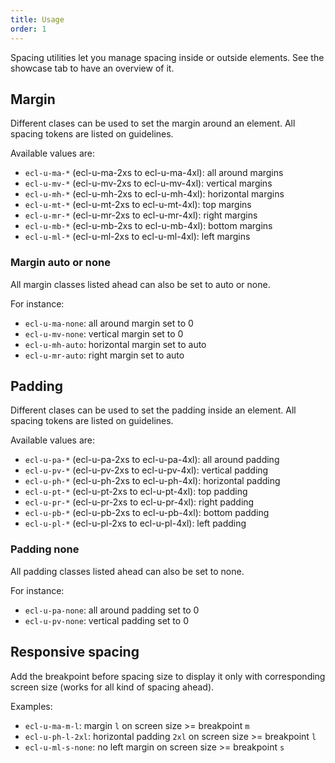 ```yaml
---
title: Usage
order: 1
---
```



<Paragraph size="lead">
  Spacing utilities let you manage spacing inside or outside elements. See the
  showcase tab to have an overview of it.
</Paragraph>

## Margin

Different clases can be used to set the margin around an element. All spacing tokens are listed on <Link to="/ec/guidelines/spacing/">guidelines</Link>.

Available values are:

- `ecl-u-ma-*` (ecl-u-ma-2xs to ecl-u-ma-4xl): all around margins
- `ecl-u-mv-*` (ecl-u-mv-2xs to ecl-u-mv-4xl): vertical margins
- `ecl-u-mh-*` (ecl-u-mh-2xs to ecl-u-mh-4xl): horizontal margins
- `ecl-u-mt-*` (ecl-u-mt-2xs to ecl-u-mt-4xl): top margins
- `ecl-u-mr-*` (ecl-u-mr-2xs to ecl-u-mr-4xl): right margins
- `ecl-u-mb-*` (ecl-u-mb-2xs to ecl-u-mb-4xl): bottom margins
- `ecl-u-ml-*` (ecl-u-ml-2xs to ecl-u-ml-4xl): left margins

### Margin auto or none

All margin classes listed ahead can also be set to auto or none.

For instance:

- `ecl-u-ma-none`: all around margin set to 0
- `ecl-u-mv-none`: vertical margin set to 0
- `ecl-u-mh-auto`: horizontal margin set to auto
- `ecl-u-mr-auto`: right margin set to auto

## Padding

Different clases can be used to set the padding inside an element. All spacing tokens are listed on <Link to="/ec/guidelines/spacing/">guidelines</Link>.

Available values are:

- `ecl-u-pa-*` (ecl-u-pa-2xs to ecl-u-pa-4xl): all around padding
- `ecl-u-pv-*` (ecl-u-pv-2xs to ecl-u-pv-4xl): vertical padding
- `ecl-u-ph-*` (ecl-u-ph-2xs to ecl-u-ph-4xl): horizontal padding
- `ecl-u-pt-*` (ecl-u-pt-2xs to ecl-u-pt-4xl): top padding
- `ecl-u-pr-*` (ecl-u-pr-2xs to ecl-u-pr-4xl): right padding
- `ecl-u-pb-*` (ecl-u-pb-2xs to ecl-u-pb-4xl): bottom padding
- `ecl-u-pl-*` (ecl-u-pl-2xs to ecl-u-pl-4xl): left padding

### Padding none

All padding classes listed ahead can also be set to none.

For instance:

- `ecl-u-pa-none`: all around padding set to 0
- `ecl-u-pv-none`: vertical padding set to 0

## Responsive spacing

Add the breakpoint before spacing size to display it only with corresponding screen size (works for all kind of spacing ahead).

Examples:

- `ecl-u-ma-m-l`: margin `l` on screen size >= breakpoint `m`
- `ecl-u-ph-l-2xl`: horizontal padding `2xl` on screen size >= breakpoint `l`
- `ecl-u-ml-s-none`: no left margin on screen size >= breakpoint `s`
